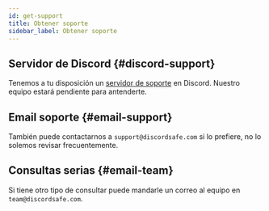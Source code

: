 ```yaml
---
id: get-support
title: Obtener soporte
sidebar_label: Obtener soporte
---
```


## Servidor de Discord {#discord-support}
Tenemos a tu disposición un [servidor de soporte](https://discordsafe.com/discord) en Discord. Nuestro equipo estará pendiente para antenderte.

## Email soporte {#email-support}
También puede contactarnos a `support@discordsafe.com` si lo prefiere, no lo solemos revisar frecuentemente.

## Consultas serias {#email-team}
Si tiene otro tipo de consultar puede mandarle un correo al equipo en `team@discordsafe.com`.